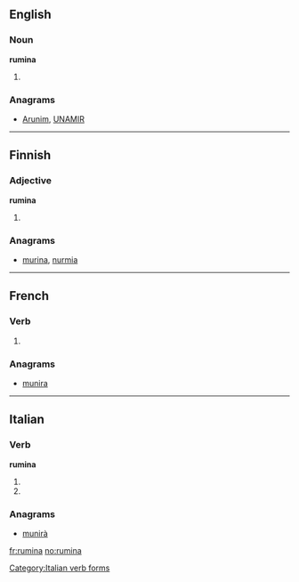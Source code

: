 ==English==

===Noun===
'''rumina'''

# {{plural of|rumen}}

===Anagrams===
* {{alphagram|aimnru}} [[Arunim#English|Arunim]], [[UNAMIR#English|UNAMIR]]
----
==Finnish==

===Adjective===
'''rumina'''

# {{fi-form of|type=adjective|case=essive|pl=plural|ruma}}

===Anagrams===
* [[murina#Finnish|murina]], [[nurmia#Finnish|nurmia]]

----

==French==

===Verb===
{{fr-verb-form}}

# {{conjugation of|ruminer||3|s|[[past historic]]|lang=fr}}

===Anagrams===
* {{alphagram|aimnru}} [[munira#French|munira]]
----
==Italian==

===Verb===
'''rumina'''

# {{form of|[[third-person|Third-person]] [[singular]] [[present tense]]|ruminare|lang=Italian}}
# {{form of|[[second-person|Second-person]] singular [[imperative]]|ruminare|lang=Italian}}

===Anagrams===
* {{alphagram|aimnru}} [[munirà#Italian|munirà]]
[[Category:Italian verb forms]]

[[fr:rumina]]
[[no:rumina]]